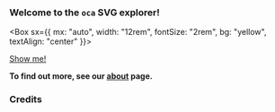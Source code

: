 <PageTitle></PageTitle>

### Welcome to the `oca` SVG explorer!

<Box sx={{ mx: "auto", width: "12rem", fontSize: "2rem", bg: "yellow", textAlign: "center" }}>

[Show me!](/tags)

</Box>

<Info />

**To find out more, see our [about](/about) page.**

### Credits

<!-- p>Find details on the [credits page](/credits).</p -->

<Credits />
